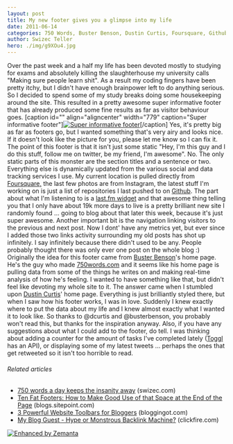 ```yaml
---
layout: post
title: My new footer gives you a glimpse into my life
date: 2011-06-14
categories: 750 Words, Buster Benson, Dustin Curtis, Foursquare, Github, My Blog Guest, Twitter
author: Swizec Teller
hero: ./img/g9XOu4.jpg
---
```


Over the past week and a half my life has been devoted mostly to studying for exams and absolutely killing the slaughterhouse my university calls "Making sure people learn shit". As a result my coding fingers have been pretty itchy, but I didn't have enough brainpower left to do anything serious. So I decided to spend some of my study breaks doing some housekeeping around the site. This resulted in a pretty awesome super informative footer that has already produced some fine results as far as visitor behaviour goes. \[caption id="" align="aligncenter" width="779" caption="Super informative footer"][![](http://swizec.com/blog/wp-content/uploads/2011/06/g9XOu4.jpg "Super informative footer")](./img/g9XOu4.jpg)\[/caption] Yes, it's pretty big as far as footers go, but I wanted something that's very airy and looks nice. If it doesn't look like the picture for you, please let me know so I can fix it. The point of this footer is that it isn't just some static "Hey, I'm this guy and I do this stuff, follow me on twitter, be my friend, I'm awesome". No. The only static parts of this monster are the section titles and a sentence or two. Everything else is dynamically updated from the various social and data tracking services I use. My current location is pulled directly from [Foursquare,](http://www.foursquare.com/ "Foursquare") the last few photos are from Instagram, the latest stuff I'm working on is just a list of repositories I last pushed to on [Github](http://github.com "GitHub"). The part about what I'm listening to is a [last.fm widget](http://www.last.fm/widgets/ "Last.fm Widget") and that awesome thing telling you that I only have about 19k more days to live is a pretty brilliant new site I randomly found ... going to blog about that later this week, because it's just super awesome. Another important bit is the navigation linking visitors to the previous and next post. Now I dont' have any metrics yet, but ever since I added those two links activity surrounding my old posts has shot up infinitely. I say infinitely because there didn't used to be any. People probably thought there was only ever one post on the whole blog :) Originally the idea for this footer came from [Buster Benson](http://busterbenson.com/ "Buster Benson")'s home page. He's the guy who made [750words.com](http://750words.com "750 Words") and it seems like his home page is pulling data from some of the things he writes on and making real-time analysis of how he's feeling. I wanted to have something like that, but didn't feel like devoting my whole site to it. The answer came when I stumbled upon [Dustin Curtis](http://dustincurtis.com/ "Dustin Curtis")' home page. Everything is just brilliantly styled there, but when I saw how his footer works, I was in love. Suddenly I knew exactly where to put the data about my life and I knew almost exactly what I wanted it to look like. So thanks to @dcurtis and @busterbenson, you probably won't read this, but thanks for the inspiration anyway. Also, if you have any suggestions about what I could add to the footer, do tell. I was thinking about adding a counter for the amount of tasks I've completed lately ([Toggl](http://www.toggl.com "Toggl.com") has an API), or displaying some of my latest tweets ... perhaps the ones that get retweeted so it isn't too horrible to read.

###### Related articles

-   [750 words a day keeps the insanity away](http://swizec.com/blog/750-words-a-day-keeps-the-insanity-away/swizec/1703) (swizec.com)
-   [Ten Fat Footers: How to Make Good Use of that Space at the End of the Page](http://blogs.sitepoint.com/2009/12/10/ten-fat-footers-web-design/) (blogs.sitepoint.com)
-   [3 Powerful Website Toolbars for Bloggers](http://www.bloggingot.com/blogging-tips/3-powerful-website-toolbars-for-bloggers/) (bloggingot.com)
-   [My Blog Guest - Hype or Monstrous Backlink Machine?](http://www.clickfire.com/my-blog-guest/) (clickfire.com)

[![Enhanced by Zemanta](http://img.zemanta.com/zemified_e.png?x-id=24117611-b98a-4a71-8c6a-09648c5d7f0b)](http://www.zemanta.com/ "Enhanced by Zemanta")
